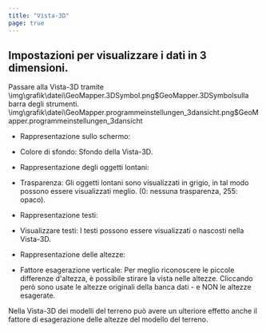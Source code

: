 ```yaml
---
title: "Vista-3D"
page: true
---
```

## Impostazioni per visualizzare i dati in 3 dimensioni.
<GeoMapper>
<Success>
Passare alla Vista-3D tramite 
<Image>\img\grafik\datei\GeoMapper.3DSymbol.png$GeoMapper.3DSymbol</Image>sulla barra degli strumenti. 
</Success><Image>\img\grafik\datei\GeoMapper.programmeinstellungen_3dansicht.png$GeoMapper.programmeinstellungen_3dansicht</Image>

- <Bold> Rappresentazione sullo schermo: </Bold> 
- Colore di sfondo: Sfondo della Vista-3D.



- <Bold> Rappresentazione degli oggetti lontani: </Bold> 
- Trasparenza: Gli oggetti lontani sono visualizzati in grigio, in tal modo possono essere visualizzati meglio. (0: nessuna trasparenza, 255: opaco).



- <Bold> Rappresentazione testi: </Bold> 
- Visualizzare testi: I testi possono essere visualizzati o nascosti nella Vista-3D.



- <Bold> Rappresentazione delle altezze: </Bold> 
- Fattore esagerazione verticale: Per meglio riconoscere le piccole differenze d&#39;altezza, &#232; possibile stirare la vista nelle altezze. Cliccando per&#242; sono usate le altezze originali della banca dati - e NON le altezze esagerate. 





<Warning>
Nella Vista-3D dei modelli del terreno pu&#242; avere un ulteriore effetto anche il fattore di esagerazione delle altezze del modello del terreno. 
</Warning>

</GeoMapper>
